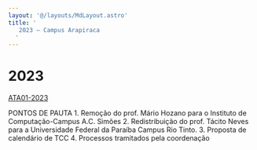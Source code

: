 ```yaml
---
layout: '@/layouts/MdLayout.astro'
title: '
   2023 — Campus Arapiraca
  '
---
```






2023
====












<a href="/cpt/documentos/atas-do-colegiado-e-nde/colegiado/2023/ata_01_2023.pdf/view">
 ATA01-2023
</a>



 PONTOS DE PAUTA 1. Remoção do prof. Mário Hozano para o Instituto de Computação-Campus A.C. Simões 2. Redistribuição do prof. Tácito Neves para a Universidade Federal da Paraíba Campus Rio Tinto. 3. Proposta de calendário de TCC 4. Processos tramitados pela coordenação
 













